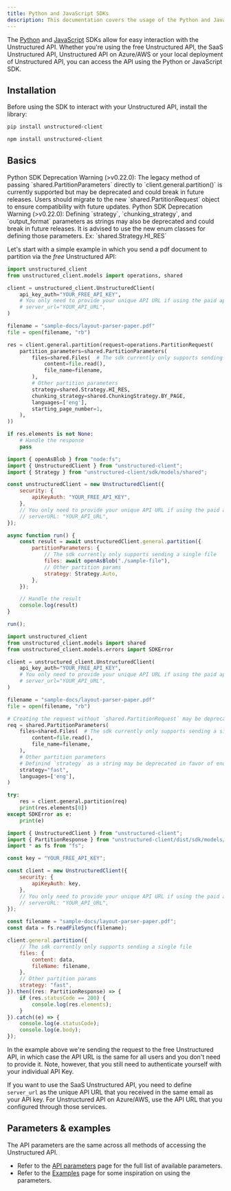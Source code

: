 ```yaml
---
title: Python and JavaScript SDKs
description: This documentation covers the usage of the Python and JavaScript SDKs for interacting with the Unstructured API.
---
```


The [Python](https://github.com/Unstructured-IO/unstructured-python-client) and
[JavaScript](https://github.com/Unstructured-IO/unstructured-js-client)
SDKs allow for easy interaction with the Unstructured API. Whether you're using the
free Unstructured API, the SaaS Unstructured API, Unstructured API on Azure/AWS or your local
deployment of Unstructured API, you can access the API using the Python or JavaScript SDK.

## Installation

Before using the SDK to interact with your Unstructured API, install the library:

<CodeGroup>

```bash Python
pip install unstructured-client
```

```bash JavaScript
npm install unstructured-client
```

</CodeGroup>

## Basics

<Note>
    Python SDK Deprecation Warning (>v0.22.0): The legacy method of passing `shared.PartitionParameters`
    directly to `client.general.partition()` is currently supported but may be deprecated and
    could break in future releases. Users should migrate to the new `shared.PartitionRequest` object 
    to ensure compatibility with future updates.
</Note>
<Note>
    Python SDK Deprecation Warning (>v0.22.0): Defining `strategy`, `chunking_strategy`, and `output_format`
    parameters as strings may also be deprecated and could break in future releases. It is
    advised to use the new enum classes for defining those parameters. Ex: `shared.Strategy.HI_RES`
</Note>

Let's start with a simple example in which you send a pdf document to partition via the *free* Unstructured API:

<CodeGroup>

```python Python
import unstructured_client
from unstructured_client.models import operations, shared

client = unstructured_client.UnstructuredClient(
    api_key_auth="YOUR_FREE_API_KEY",
    # You only need to provide your unique API URL if using the paid api
    # server_url="YOUR_API_URL",
)

filename = "sample-docs/layout-parser-paper.pdf"
file = open(filename, "rb")

res = client.general.partition(request=operations.PartitionRequest(
    partition_parameters=shared.PartitionParameters(
        files=shared.Files(  # The sdk currently only supports sending a single file
            content=file.read(),
            file_name=filename,
        ),
        # Other partition parameters
        strategy=shared.Strategy.HI_RES,
        chunking_strategy=shared.ChunkingStrategy.BY_PAGE,
        languages=['eng'], 
        starting_page_number=1,
    ),
))

if res.elements is not None:
    # Handle the response
    pass
```

```javascript JavaScript
import { openAsBlob } from "node:fs";
import { UnstructuredClient } from "unstructured-client";
import { Strategy } from "unstructured-client/sdk/models/shared";

const unstructuredClient = new UnstructuredClient({
    security: {
        apiKeyAuth: "YOUR_FREE_API_KEY",
    },
    // You only need to provide your unique API URL if using the paid api
    // serverURL: "YOUR_API_URL",
});

async function run() {
    const result = await unstructuredClient.general.partition({
        partitionParameters: {
            // The sdk currently only supports sending a single file
            files: await openAsBlob("./sample-file"),
            // Other partition params
            strategy: Strategy.Auto,
        },
    });

    // Handle the result
    console.log(result)
}

run();
```

```python Python (SDK <v0.22.0)
import unstructured_client
from unstructured_client.models import shared
from unstructured_client.models.errors import SDKError

client = unstructured_client.UnstructuredClient(
    api_key_auth="YOUR_FREE_API_KEY",
    # You only need to provide your unique API URL if using the paid api
    # server_url="YOUR_API_URL",
)

filename = "sample-docs/layout-parser-paper.pdf"
file = open(filename, "rb")

# Creating the request without `shared.PartitionRequest` may be deprecated
req = shared.PartitionParameters(
    files=shared.Files(  # The sdk currently only supports sending a single file
        content=file.read(),
        file_name=filename,
    ),
    # Other partition parameters
    # Definind `strategy` as a string may be deprecated in favor of enum classes: `shared.ChunkingStrategy.FAST`
    strategy="fast",
    languages=['eng'],
)

try:
    res = client.general.partition(req)
    print(res.elements[0])
except SDKError as e:
    print(e)
```

```javascript JavaScript (SDK <v0.10.6)
import { UnstructuredClient } from "unstructured-client";
import { PartitionResponse } from "unstructured-client/dist/sdk/models/operations";
import * as fs from "fs";

const key = "YOUR_FREE_API_KEY";

const client = new UnstructuredClient({
    security: {
        apiKeyAuth: key,
    },
    // You only need to provide your unique API URL if using the paid api
    // serverURL: "YOUR_API_URL",
});

const filename = "sample-docs/layout-parser-paper.pdf";
const data = fs.readFileSync(filename);

client.general.partition({
    // The sdk currently only supports sending a single file
    files: {
        content: data,
        fileName: filename,
    },
    // Other partition params
    strategy: "fast",
}).then((res: PartitionResponse) => {
    if (res.statusCode == 200) {
        console.log(res.elements);
    }
}).catch((e) => {
    console.log(e.statusCode);
    console.log(e.body);
});
```

</CodeGroup>

In the example above we're sending the request to the free Unstructured API, in which case the API URL is the same for all
users and you don't need to provide it. Note, however, that you still need to authenticate yourself with
your individual API Key.

If you want to use the SaaS Unstructured API, you need to define `server_url` as the unique API URL that you
received in the same email as your API key. For Unstructured API on Azure/AWS, use the API URL that you
configured through those services.

## Parameters & examples

The API parameters are the same across all methods of accessing the Unstructured API.

* Refer to the [API parameters](/api-reference/api-services/api-parameters) page for the full list of available parameters.
* Refer to the [Examples](/api-reference/api-services/examples) page for some inspiration on using the parameters.

[//]: # (TODO: when we have the concepts page shared across products, link it from here for the users to learn about partition strategies, chunking strategies and other important shared concepts)
